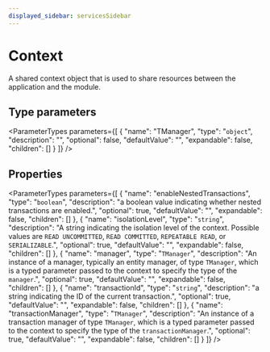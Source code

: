 ```yaml
---
displayed_sidebar: servicesSidebar
---
```



# Context

A shared context object that is used to share resources between the application and the module.

## Type parameters

<ParameterTypes parameters={[
  {
    "name": "TManager",
    "type": "`object`",
    "description": "",
    "optional": false,
    "defaultValue": "",
    "expandable": false,
    "children": []
  }
]} />

## Properties

<ParameterTypes parameters={[
  {
    "name": "enableNestedTransactions",
    "type": "`boolean`",
    "description": "a boolean value indicating whether nested transactions are enabled.",
    "optional": true,
    "defaultValue": "",
    "expandable": false,
    "children": []
  },
  {
    "name": "isolationLevel",
    "type": "`string`",
    "description": "A string indicating the isolation level of the context. Possible values are `READ UNCOMMITTED`, `READ COMMITTED`, `REPEATABLE READ`, or `SERIALIZABLE`.",
    "optional": true,
    "defaultValue": "",
    "expandable": false,
    "children": []
  },
  {
    "name": "manager",
    "type": "`TManager`",
    "description": "An instance of a manager, typically an entity manager, of type `TManager`, which is a typed parameter passed to the context to specify the type of the `manager`.",
    "optional": true,
    "defaultValue": "",
    "expandable": false,
    "children": []
  },
  {
    "name": "transactionId",
    "type": "`string`",
    "description": "a string indicating the ID of the current transaction.",
    "optional": true,
    "defaultValue": "",
    "expandable": false,
    "children": []
  },
  {
    "name": "transactionManager",
    "type": "`TManager`",
    "description": "An instance of a transaction manager of type `TManager`, which is a typed parameter passed to the context to specify the type of the `transactionManager`.",
    "optional": true,
    "defaultValue": "",
    "expandable": false,
    "children": []
  }
]} />

